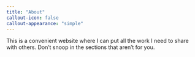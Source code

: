 ```yaml
---
title: "About"
callout-icon: false
callout-appearance: "simple"
---
```


This is a convenient website where I can put all the work I need to share with others. Don't snoop in the sections that aren't for you.
